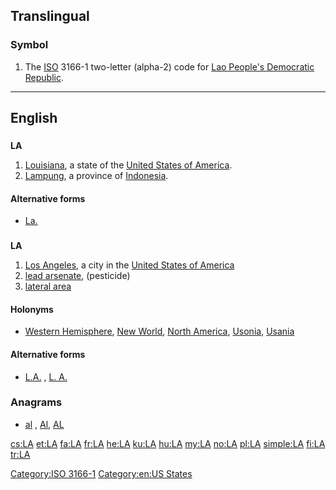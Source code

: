 {{also|Appendix:Variations of "la"}}
==Translingual==

===Symbol===
{{head|mul|symbol}}
# The [[ISO]] 3166-1 two-letter (alpha-2) code for [[Lao People's Democratic Republic]].

[[Category:ISO 3166-1]]
----

==English==

==={{abbreviation-old|en}}===
'''LA'''

# [[Louisiana]], a state of the [[United States of America]].
# [[Lampung]], a province of [[Indonesia]].

====Alternative forms====
* {{sense|Louisiana}} [[La.]]

==={{initialism-old|en}}===
'''LA'''

# [[Los Angeles]], a city in the [[United States of America]]
# [[w:Lead hydrogen arsenate|lead arsenate]], (pesticide)
# [[lateral area]]

====Holonyms====
* [[Western Hemisphere]], [[New World]], [[North America]], [[Usonia]], [[Usania]]

====Alternative forms====
* {{sense|Los Angeles}} [[L.A.]] , [[L. A.]]

===Anagrams===
* [[al#English|al]] , [[Al#English|Al]], [[AL#English|AL]]

[[Category:en:US States]]

[[cs:LA]]
[[et:LA]]
[[fa:LA]]
[[fr:LA]]
[[he:LA]]
[[ku:LA]]
[[hu:LA]]
[[my:LA]]
[[no:LA]]
[[pl:LA]]
[[simple:LA]]
[[fi:LA]]
[[tr:LA]]